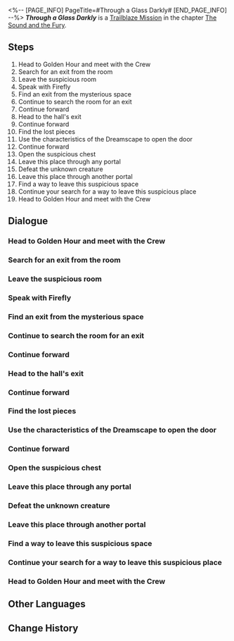 <%-- [PAGE_INFO]
PageTitle=#Through a Glass Darkly#
[END_PAGE_INFO] --%>
{{Stub|Dialogue.}}
{{Mission Infobox
|id            = 1030501
|title         = 
|image         = <!--Mission Through a Glass Darkly.png-->
|type          = Trailblaze
|event_name    = 
|chapter       = The Sound and the Fury
|requirements  = [[Trailblaze Mission]] ''[[Gentleness, the Name of Nocturne]]'' completed
|summary       = However, you and Firefly fell victim to an illusion crafted by the Masked Fools, which transported you to a strange and perilous Memory Zone. There, you encountered a meme that implied death and murder.<br />Fortunately, a beautiful Memokeeper wearing a black veil saved you, bringing you back to reality.
|characters    = Firefly; Trailblazer; Waiting Bird
|startLocation = [[Penacony]] - [[Golden Hour]]
|world         = Penacony
|area          = Golden Hour
|prev          = Gentleness, the Name of Nocturne
|next          = Should One Awaken at Midnight
|exp           = 500
|credits       = 100000
|stellarJade   = 60
|other         = {{Card List|1=Traveler's Guide*10; Clock Credits*250; "Return of None"*1 { text = "Return of None" }; "Chaîne Signifiante"*1 { text = "Chaîne Signifiante" }}}
}}
'''''Through a Glass Darkly''''' is a [[Trailblaze Mission]] in the chapter [[The Sound and the Fury]].

==Steps==
# Head to Golden Hour and meet with the Crew
# Search for an exit from the room
# Leave the suspicious room
# Speak with Firefly
# Find an exit from the mysterious space
# Continue to search the room for an exit
# Continue forward
# Head to the hall's exit
# Continue forward
# Find the lost pieces
# Use the characteristics of the Dreamscape to open the door
# Continue forward
# Open the suspicious chest
# Leave this place through any portal
# Defeat the unknown creature
# Leave this place through another portal
# Find a way to leave this suspicious space
# Continue your search for a way to leave this suspicious place
# Head to Golden Hour and meet with the Crew

<!--
==Gameplay Notes==

--><!--
==Trial Character==

-->
==Dialogue==
{{Stub Dialogue}}
===Head to Golden Hour and meet with the Crew===
{{Mission Description|type=trailblaze|location=Golden Hour|Firefly has confessed her innermost thoughts to you. No matter how you feel about it, it is time for you to say farewell... However, you can still walk the last part of this journey together.<br />Head to Golden Hour and return to reality to reunite with everyone.}}
{{Dialogue Start}}
:{{tx}}
{{Dialogue End}}

===Search for an exit from the room===
{{Mission Description|type=trailblaze|location=<!--to be added-->|update|As expected, returning to reality isn't as simple as you expected &mdash; Firefly and you are attacked by Sampo as soon as you arrive at the Golden Hour. Before you lose consciousness, you see Sampo shift into what appears to be the figure of a woman... Either he has always had a petite feminine build, or your assailant is actually someone else.<br />You find Firefly in the mysterious space &mdash; It seems the stranger didn't leave her alone, either. Now, you can look for the way out together.}}
{{Dialogue Start}}
:{{tx}}
{{Dialogue End}}

===Leave the suspicious room===
{{Mission Description|type=trailblaze|location=A Child's Dream|update|As expected, returning to reality isn't as simple as you expected &mdash; Firefly and you are attacked by Sampo as soon as you arrive at the Golden Hour. Before you lose consciousness, you see Sampo shift into what appears to be the figure of a woman... Either he's a habitual crossdresser, or your assailant is actually someone else.<br />Just who is she? Unfortunately, you don't have time to think about this right now &mdash; that girl has cast an illusion on you and sent you to a mysterious location. It would be best to find a way to escape from this place before anything.}}
{{Dialogue Start}}
:{{tx}}
{{Dialogue End}}

===Speak with Firefly===
{{Mission Description|type=trailblaze|location=A Child's Dream|update|As expected, returning to reality isn't as simple as you expected &mdash; Firefly and you are attacked by Sampo as soon as you arrive at the Golden Hour. Before you lose consciousness, you see Sampo shift into what appears to be the figure of a woman... Either he has always had a petite feminine build, or your assailant is actually someone else.<br />You find Firefly in the mysterious space &mdash; It seems the stranger didn't leave her alone, either. Now, you can look for the way out together.}}
{{Dialogue Start}}
:{{tx}}
{{Dialogue End}}

===Find an exit from the mysterious space===
{{Dialogue Start}}
:{{tx}}
{{Dialogue End}}

===Continue to search the room for an exit===
{{Dialogue Start}}
:{{tx}}
{{Dialogue End}}

===Continue forward===
{{Dialogue Start}}
:{{tx}}
{{Dialogue End}}

===Head to the hall's exit===
{{Dialogue Start}}
:{{tx}}
{{Dialogue End}}

===Continue forward===
{{Dialogue Start}}
:{{tx}}
{{Dialogue End}}

===Find the lost pieces===
{{Mission Description|type=trailblaze|location=<!--to be added-->|update|As expected, returning to reality isn't as simple as you expected &mdash; Firefly and you are attacked by Sampo as soon as you arrive at the Golden Hour. Before you lose consciousness, you see Sampo shift into what appears to be the figure of a woman... Either he's a habitual crossdresser, or your assailant is actually someone else.<br />As you are about to reach the end of this space, you see a dreamweaver gentleman holding a puzzle, within which lies the key to your escape.}}
{{Dialogue Start}}
:{{tx}}
{{Dialogue End}}

===Use the characteristics of the Dreamscape to open the door===
{{Mission Description|type=trailblaze|location=A Child's Dream|update|As expected, returning to reality isn't as simple as you expected &mdash; Firefly and you are attacked by Sampo as soon as you arrive at the Golden Hour. Before you lose consciousness, you see Sampo shift into what appears to be the figure of a woman... Either he's a habitual crossdresser, or your assailant is actually someone else.<br />As you are about to reach the end of this space, you see a Dreamweaver gentleman holding a puzzle and use him to open the door to the exit. Continue onwards.}}
{{Dialogue Start}}
:{{tx}}
{{Dialogue End}}

===Continue forward===
{{Dialogue Start}}
:{{tx}}
{{Dialogue End}}

===Open the suspicious chest===
{{Mission Description|type=trailblaze|location=<!--to be added-->|update|As expected, returning to reality isn't as simple as you expected &mdash; Firefly and you are attacked by Sampo as soon as you arrive at the Golden Hour. Before you lose consciousness, you see Sampo shift into what appears to be the figure of a woman... Either he's a habitual crossdresser, or your assailant is actually someone else.<br />You arrive in a room with a strange atmosphere. An unguarded treasure box lies in front of you, waiting for you to open it... Will you open it?}}
{{Dialogue Start}}
:{{tx}}
{{Dialogue End}}

===Leave this place through any portal===
{{Mission Description|type=trailblaze|location=<!--to be added-->|update|As expected, returning to reality isn't as simple as you expected &mdash; Firefly and you are attacked by Sampo as soon as you arrive at the Golden Hour. Before you lose consciousness, you see Sampo shift into what appears to be the figure of a woman... Either he's a habitual crossdresser, or your assailant is actually someone else.<br />Only after you have opened the chest do you discover several great doors surrounding you... Perhaps you can use one of these doors to leave this place.}}
{{Dialogue Start}}
:{{tx}}
{{Dialogue End}}

===Defeat the unknown creature===
{{Mission Description|type=trailblaze|location=<!--to be added-->|update|As expected, returning to reality isn't as simple as you expected &mdash; Firefly and you are attacked by Sampo as soon as you arrive at the Golden Hour. Before you lose consciousness, you see Sampo shift into what appears to be the figure of a woman... Either he's a habitual crossdresser, or your assailant is actually someone else.<br />You are trapped in this suspicious room and encounter a terrifying memetic monster... Can you really defeat it?}}
{{Dialogue Start}}
:{{tx}}
{{Dialogue End}}

===Leave this place through another portal===
{{Mission Description|type=trailblaze|location=<!--to be added-->|update|As expected, returning to reality isn't as simple as you expected &mdash; Firefly and you are attacked by Sampo as soon as you arrive at the Golden Hour. Before you lose consciousness, you see Sampo shift into what appears to be the figure of a woman... Either he's a habitual crossdresser, or your assailant is actually someone else.<br />Only after you have opened the chest do you discover several great doors surrounding you... Perhaps you can use one of these doors to leave this place.}}
{{Dialogue Start}}
:{{tx}}
{{Dialogue End}}

===Find a way to leave this suspicious space===
{{Mission Description|type=trailblaze|location=<!--to be added-->|update|As expected, returning to reality isn't as simple as you expected &mdash; Firefly and you are attacked by Sampo as soon as you arrive at the Golden Hour. Before you lose consciousness, you see Sampo shift into what appears to be the figure of a woman... Either he's a habitual crossdresser, or your assailant is actually someone else.<br />It seems you have returned to a familiar place... What is going on?}}
{{Dialogue Start}}
:{{tx}}
{{Dialogue End}}

===Continue your search for a way to leave this suspicious place===
{{Dialogue Start}}
:{{tx}}
{{Dialogue End}}

===Head to Golden Hour and meet with the Crew===
{{Mission Description|type=trailblaze|location=<!--to be added-->|update|Firefly has confessed her innermost thoughts to you. No matter how you feel about it, it is time for you to say farewell... However, you can still walk the last part of this journey together.<br />Head to Golden Hour and return to reality to reunite with everyone.}}
{{Dialogue Start}}
:{{tx}}
{{Dialogue End}}

==Other Languages==
{{Other Languages
|en   = Through a Glass Darkly
|zhs  = 犹在镜中
|zht  = 猶在鏡中
|ja   = 鏡の中にある如く
|ko   = 거울을 통해 어렴풋이
|es   = Aún en el espejo
|fr   = Reflet teinté du miroir
|ru   = Сквозь тусклое стекло
|th   = สถิตอยู่ในกระจก
|vi   = Thấu Kính
|de   = Wie gespiegelt
|id   = Seperti dalam Sebuah Cermin
|pt   = Através de um Vidro Escuro
}}

==Change History==
{{Change History|2.0}}
